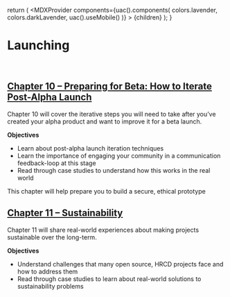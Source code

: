 
  return (
    <MDXProvider
      components={uac().components(
        colors.lavender,
        colors.darkLavender,
        uac().useMobile()
      )}
    >
      {children}
    </MDXProvider>
  );
}

[comment]: # "↓↓↓ Editable ↓↓↓"

# Launching

<br />

## [Chapter 10 –  Preparing for Beta: How to Iterate Post-Alpha Launch](/launching/10)

Chapter 10 will cover the iterative steps you will need to take after you’ve created your alpha product and want to improve it for a beta launch.

**Objectives**

* Learn about post-alpha launch iteration techniques
* Learn the importance of engaging your community in a communication feedback-loop at this stage
* Read through case studies to understand how this works in the real world

This chapter will help prepare you to build a secure, ethical prototype

## [Chapter 11 – Sustainability](/launching/11)

Chapter 11 will share real-world experiences about making projects sustainable over the long-term.

**Objectives**

* Understand challenges that many open source, HRCD projects face and how to address them
* Read through case studies to learn about real-world solutions to sustainability problems
